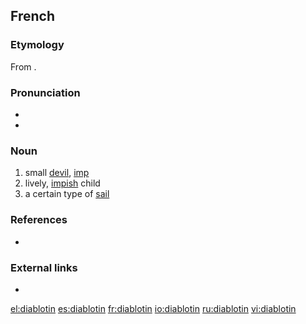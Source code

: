 ==French==

===Etymology===
From {{suffix|diable|t1=devil|ot|in|lang=fr}}.

===Pronunciation===
* {{fr-IPA}}
* {{audio|Fr-Paris--diablotin.ogg|Audio (Paris)|lang=fr}}

===Noun===
{{fr-noun|m}}

# small [[devil]], [[imp]]
# lively, [[impish]] child
# a certain type of [[sail]]

===References===
* {{R:NPLarousse}}

===External links===
* {{R:TLFi}}

[[el:diablotin]]
[[es:diablotin]]
[[fr:diablotin]]
[[io:diablotin]]
[[ru:diablotin]]
[[vi:diablotin]]